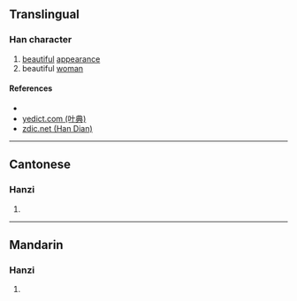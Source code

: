 {{character info/new}}
==Translingual==

===Han character===
{{Han char|rn=38|rad=女|as=06|sn=9|four=47427|canj=VNIN,XVNIN|ids=⿰女多}}

# [[beautiful]] [[appearance]]
# beautiful [[woman]]

====References====
* {{Han ref|kx=0261.180|dkj=06253|dj=0527.220|hdz=21047.030|uh=59FC|ud=23036|bh=CE6A|bd=52842}}
* [http://yedict.com/htm/59/59FC.htm yedict.com (叶典)]
* [http://www.zdic.net/c/c/7a/128600.htm zdic.net (Han Dian)]

----

==Cantonese==

===Hanzi===
{{yue-hanzi|jyut=[[ci2]], [[si4]]|y=chi2, si4}}

# {{defn|lang=yue|sort=女06}}

----

==Mandarin==

===Hanzi===
{{cmn-hanzi|pin=[[shí]] ([[shi2]])|wg=shih<sup>2</sup>}}

# {{defn|lang=cmn|sort=女06}}